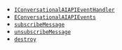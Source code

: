 
- [`IConversationalAIAPIEventHandler`](/conversational-ai/reference/web#iconversationalaiapieventhandlers-interface)
- [`EConversationalAIAPIEvents`](/conversational-ai/reference/web#econversationalaiapievents)
- [`subscribeMessage`](/conversational-ai/reference/web#subscribemessage)
- [`unsubscribeMessage`](/conversational-ai/reference/web#unsubscribe)
- [`destroy`](/conversational-ai/reference/web#destroy)
